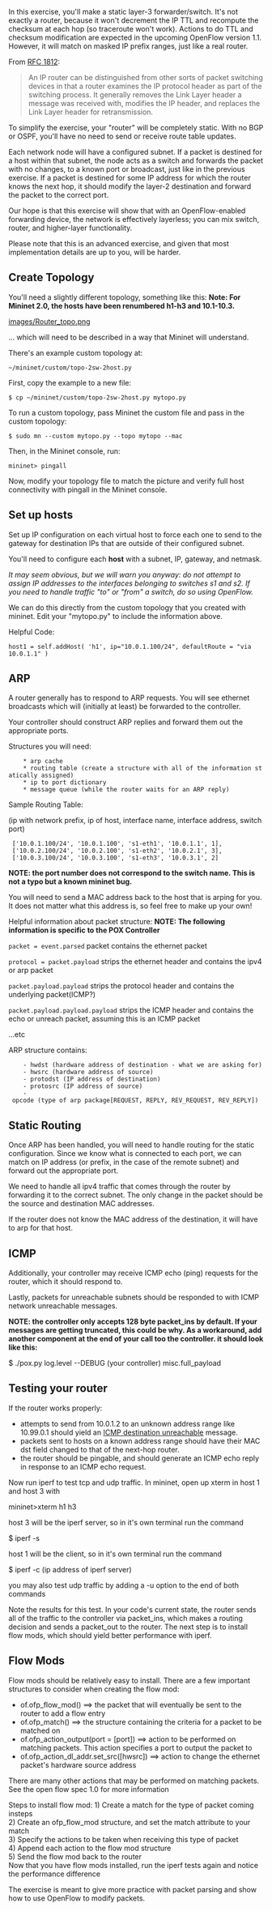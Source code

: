 In this exercise, you'll make a static layer-3 forwarder/switch.  It's not exactly a router, because it won't decrement the IP TTL and recompute the checksum at each hop (so traceroute won't work).  Actions to do TTL and checksum modification are expected in the upcoming OpenFlow version 1.1.  However, it will match on masked IP prefix ranges, just like a real router.

From [http://www.faqs.org/rfcs/rfc1812.html#ixzz0oPra4P9C RFC 1812]:
<blockquote>
An IP router can be distinguished from other sorts of packet switching devices in that a router examines the IP protocol header as part of the switching process. It generally removes the Link Layer header a message was received with, modifies the IP header, and replaces the Link Layer header for retransmission.
</blockquote>

To simplify the exercise, your "router" will be completely static. With no BGP or OSPF, you'll have no need to send or receive route table updates.

Each network node will have a configured subnet.  If a packet is destined for a host within that subnet, the node acts as a switch and forwards the packet with no changes, to a known port or broadcast, just like in the previous exercise.  If a packet is destined for some IP address for which the router knows the next hop, it should modify the layer-2 destination and forward the packet to the correct port.

Our hope is that this exercise will show that with an OpenFlow-enabled forwarding device, the network is effectively layerless; you can mix switch, router, and higher-layer functionality.

Please note that this is an advanced exercise, and given that most implementation details are up to you, will be harder.

== Create Topology ==

You'll need a slightly different topology, something like this:
'''Note: For Mininet 2.0, the hosts have been renumbered h1-h3 and 10.1-10.3.'''

[[images/Router_topo.png]]


… which will need to be described in a way that Mininet will understand.

There's an example custom topology at:
 ~/mininet/custom/topo-2sw-2host.py

First, copy the example to a new file:
 $ cp ~/mininet/custom/topo-2sw-2host.py mytopo.py

To run a custom topology, pass Mininet the custom file and pass in the custom topology:
 $ sudo mn --custom mytopo.py --topo mytopo --mac

Then, in the Mininet console, run:
 mininet> pingall

Now, modify your topology file to match the picture and verify full host connectivity with pingall in the Mininet console.

== Set up hosts ==

Set up IP configuration on each virtual host to force each one to send to the gateway for destination IPs that are outside of their configured subnet.

You'll need to configure each '''host''' with a subnet, IP, gateway, and netmask. 

''It may seem obvious, but we will warn you anyway: do not attempt to assign IP addresses to the interfaces belonging to switches s1 and s2. If you need to handle traffic "to" or "from" a switch, do so using OpenFlow.''

We can do this directly from the custom topology that you created with mininet. Edit your "mytopo.py" to include the information above.

Helpful Code:

<code>host1 = self.addHost( 'h1', ip="10.0.1.100/24", defaultRoute = "via 10.0.1.1" )</code>

== ARP ==

A router generally has to respond to ARP requests. You will see ethernet broadcasts which will (initially at least) be forwarded to the controller.

Your controller should construct ARP replies and forward them out the appropriate ports.

Structures you will need:
     * arp cache
     * routing table (create a structure with all of the information statically assigned)
     * ip to port dictionary
     * message queue (while the router waits for an ARP reply)

Sample Routing Table:

(ip with network prefix, ip of host, interface name, interface address, switch port)


  ['10.0.1.100/24', '10.0.1.100', 's1-eth1', '10.0.1.1', 1],
  ['10.0.2.100/24', '10.0.2.100', 's1-eth2', '10.0.2.1', 3],
  ['10.0.3.100/24', '10.0.3.100', 's1-eth3', '10.0.3.1', 2]


'''NOTE: the port number does not correspond to the switch name. This is not a typo but a known mininet bug.'''

You will need to send a MAC address back to the host that is arping for you. It does not matter what this address is, so feel free to make up your own!

Helpful information about packet structure:
'''NOTE: The following information is specific to the POX Controller'''

<code>packet = event.parsed</code> packet contains the ethernet packet

<code>protocol = packet.payload</code> strips the ethernet header and contains the ipv4 or arp packet

<code>packet.payload.payload</code> strips the protocol header and contains the underlying packet(ICMP?)

<code>packet.payload.payload.payload</code> strips the ICMP header and contains the echo or unreach packet, assuming this is an ICMP packet

...etc


ARP structure contains:
     - hwdst (hardware address of destination - what we are asking for)
     - hwsrc (hardware address of source)
     - protodst (IP address of destination)
     - protosrc (IP address of source)
     - opcode (type of arp package[REQUEST, REPLY, REV_REQUEST, REV_REPLY])

== Static Routing ==

Once ARP has been handled, you will need to handle routing for the static configuration. Since we know what is connected to each port, we can match on IP address (or prefix, in the case of the remote subnet) and forward out the appropriate port.

We need to handle all ipv4 traffic that comes through the router by forwarding it to the correct subnet. The only change in the packet should be the source and destination MAC addresses.

If the router does not know the MAC address of the destination, it will have to arp for that host.

== ICMP ==

Additionally, your controller may receive ICMP echo (ping) requests for the router, which it should respond to.

Lastly, packets for unreachable subnets should be responded to with ICMP network unreachable messages.

'''NOTE: the controller only accepts 128 byte packet_ins by default. If your messages are getting truncated, this could be why. As a workaround, add another component at the end of your call too the controller. it should look like this: '''

$ ./pox.py log.level --DEBUG (your controller) misc.full_payload

== Testing your router ==

If the router works properly:
* attempts to send from 10.0.1.2 to an unknown address range like 10.99.0.1 should yield an [http://en.wikipedia.org/wiki/ICMP_Destination_Unreachable ICMP destination unreachable] message.
* packets sent to hosts on a known address range should have their MAC dst field changed to that of the next-hop router.
* the router should be pingable, and should generate an ICMP echo reply in response to an ICMP echo request.

Now run iperf to test tcp and udp traffic. In mininet, open up xterm in host 1 and host 3 with 

mininet>xterm h1 h3

host 3 will be the iperf server, so in it's own terminal run the command 

$ iperf -s

host 1 will be the client, so in it's own terminal run the command

$ iperf -c (ip address of iperf server)

you may also test udp traffic by adding a -u option to the end of both commands

Note the results for this test. In your code's current state, the router sends all of the traffic to the controller via packet_ins, which makes a routing decision and sends a packet_out to the router. The next step is to install flow mods, which should yield better performance with iperf.

== Flow Mods ==

Flow mods should be relatively easy to install. There are a few important structures to consider when creating the flow mod:

*of.ofp_flow_mod() ==> the packet that will eventually be sent to the router to add a flow entry
*of.ofp_match() ==> the structure containing the criteria for a packet to be matched on 
*of.ofp_action_output(port = [port]) ==> action to be performed on matching packets. This action specifies a port to output the packet to
*of.ofp_action_dl_addr.set_src([hwsrc]) ==> action to change the ethernet packet's hardware source address

There are many other actions that may be performed on matching packets. See the open flow spec 1.0 for more information

Steps to install flow mod:
1) Create a match for the type of packet coming insteps<br />
2) Create an ofp_flow_mod structure, and set the match attribute to your match<br />
3) Specify the actions to be taken when receiving this type of packet<br />
4) Append each action to the flow mod structure<br />
5) Send the flow mod back to the router<br />

Now that you have flow mods installed, run the iperf tests again and notice the performance difference



The exercise is meant to give more practice with packet parsing and show how to use OpenFlow to modify packets.